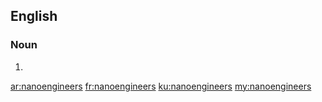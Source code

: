 ==English==

===Noun===
{{head|en}}

# {{plural of|nanoengineer}}

[[ar:nanoengineers]]
[[fr:nanoengineers]]
[[ku:nanoengineers]]
[[my:nanoengineers]]